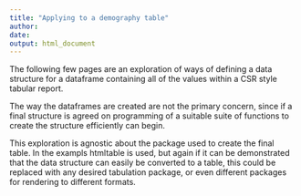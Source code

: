 ```yaml
---
title: "Applying to a demography table"
author: 
date: 
output: html_document
---
```


The following few pages are an exploration of ways of defining a data structure for a dataframe containing all of the values within a CSR style tabular report. 

The way the dataframes are created are not the primary concern, since if a final structure is agreed on programming of a suitable suite of functions to create the structure efficiently can begin.

This exploration is agnostic about the package used to create the final table. In the exampls htmltable is used, but again if it can be demonstrated that the data structure can easily be converted to a table, this could be replaced with any desired tabulation package, or even different packages for rendering to different formats.
